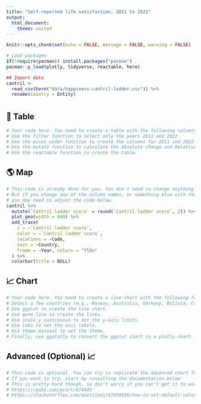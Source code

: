 ```yaml
---
title: "Self-reported life satisfaction, 2011 to 2022"
output: 
  html_document:
    theme: united
---
```


```r
knitr::opts_chunk$set(echo = FALSE, message = FALSE, warning = FALSE)

# Load packages 
if(!require(pacman)) install.packages("pacman")
pacman::p_load(plotly, tidyverse, reactable, here)
```

```r
## Import data
cantril <- 
  read_csv(here("data/happiness-cantril-ladder.csv")) %>% 
  rename(Country = Entity)
```

# {.tabset}

## 🔢 Table

```r
# Your code here. You need to create a table with the following columns: Country, 2011, 2022, Absolute change, and Relative change. 
# Use the filter function to select only the years 2011 and 2022. 
# Use the pivot_wider function to create the columns for 2011 and 2022.
# Use the mutate function to calculate the Absolute change and Relative change.
# Use the reactable function to create the table.
```

## 🌎 Map

```r
# This code is already done for you. You don't need to change anything here. 
# But if you change any of the column names, or something else with the data,
# you may need to adjust the code below.
cantril %>% 
  mutate(`Cantril ladder score` = round(`Cantril ladder score`, 2)) %>%
  plot_geo(width = 940) %>% 
  add_trace(
    z = ~`Cantril ladder score`,
    color = ~`Cantril ladder score`,
    locations = ~Code,
    text = ~Country,
    frame = ~Year, colors = "YlGn"
  ) %>% 
  colorbar(title = NULL)
```


## 📈 Chart

```r
# Your code here. You need to create a line chart with the following features:
# Select a few countries (e.g., Norway, Australia, Germany, Bolivia, Colombia, Bhutan).
# Use ggplot to create the line chart.
# Use geom_line to create the lines.
# Use scale_y_continuous to set the y-axis limits.
# Use labs to set the axis labels.
# Use theme_minimal to set the theme.
# Finally, use ggplotly to convert the ggplot chart to a plotly chart.
```

## Advanced (Optional) 📈

```r
# This code is optional. You can try to replicate the advanced chart from the example, but it's not required.
# If you want to try, start by consulting the documentation below
# This is pretty hard though, so don't worry if you can't get it to work.
# https://rpubs.com/pcart/674445
# https://stackoverflow.com/questions/67058016/how-to-set-default-values-in-filter-select-in-crosstalk-in-r-plotly
```